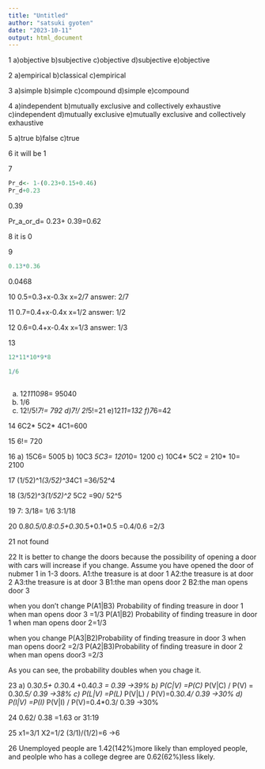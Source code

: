 ```yaml
---
title: "Untitled"
author: "satsuki gyoten"
date: "2023-10-11"
output: html_document
---
```


1
a)objective
b)subjective
c)objective
d)subjective
e)objective

2
a)empirical
b)classical
c)empirical

3
a)simple
b)simple
c)compound
d)simple
e)compound

4
a)independent
b)mutually exclusive and collectively exhaustive
c)independent
d)mutually exclusive
e)mutually exclusive and collectively exhaustive

5
a)true
b)false
c)true

6
it will be 1

7
```r
Pr_d<- 1-(0.23+0.15+0.46)
Pr_d+0.23
```
 0.39
 
Pr_a_or_d= 0.23+ 0.39=0.62

8
it is 0

9
```r
0.13*0.36
```
0.0468

10
0.5=0.3+x-0.3x
x=2/7
answer: 2/7

11
0.7=0.4+x-0.4x
x=1/2
answer: 1/2

12
0.6=0.4+x-0.4x
x=1/3
answer: 1/3

13
```r

12*11*10*9*8

1/6



```
a) 12*11*10*9*8= 95040
b) 1/6
c) 12!/5!*7!= 792
d)7!/ 2!*5!=21
e)12*11=132
f)7*6=42

14
6C2* 5C2* 4C1=600

15
6!= 720

16
a) 15C6= 5005
b) 10C3 *5C3= 120*10= 1200
c) 10C4* 5C2 = 210* 10= 2100

17
(1/52)^1*(3/52)^3*4C1
=36/52^4

18
(3/52)^3*(1/52)^2* 5C2
=90/ 52^5

19
7: 3/18= 1/6
3:1/18

20
0.8*0.5/0.8:0.5+0.3*0.5+0.1*0.5
=0.4/0.6
=2/3

21
not found

22
It is better to change the doors because the possibility of opening a door with cars will increase if you change.
Assume you have opened the door of nubmer 1 in 1-3 doors.
A1:the treasure is at door 1
A2:the treasure is at door 2
A3:the treasure is at door 3
B1:the man opens door 2
B2:the man opens door 3

when you don't change
P(A1|B3) Probability of finding treasure in door 1 when man opens door 3
=1/3
P(A1|B2) Probability of finding treasure in door 1 when man opens door 
2=1/3

when you change
P(A3|B2)Probability of finding treasure in door 3 when man opens door2 
=2/3
P(A2|B3)Probability of finding treasure in door 2 when man opens door3
=2/3

As you can see, the probability doubles when you chage it.


23
a) 0.3*0.5+ 0.3*0.4 +0.4*0.3 = 0.39 →39%
b) P(C|V) =P(C) * P(V|C) / P(V) = 0.3*0.5/ 0.39 →38%
c) P(L|V) =P(L) * P(V|L) / P(V)=0.3*0.4/ 0.39 →30%
d) P(I|V) =P(I) * P(V|I) / P(V)=0.4*0.3/ 0.39 →30%

24
0.62/ 0.38 =1.63 or 31:19

25
x1=3/1 X2=1/2
(3/1)/(1/2)=6 →6

26
Unemployed people are 1.42(142%)more likely than employed people, 
and peolple who has a college degree are 0.62(62%)less likely.
